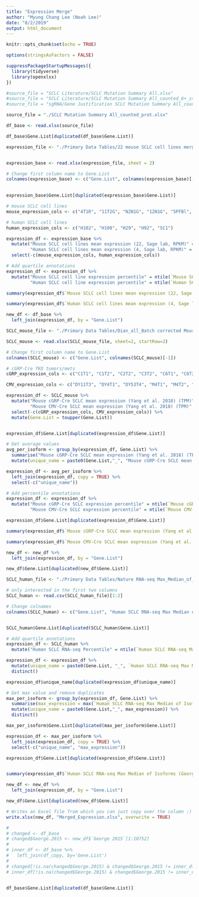 ```yaml
---
title: "Expression Merge"
author: "Myung Chang Lee (Noah Lee)"
date: "8/2/2019"
output: html_document
---
```


```r
knitr::opts_chunk$set(echo = TRUE)

options(stringsAsFactors = FALSE)

suppressPackageStartupMessages({
  library(tidyverse)
  library(openxlsx)
})


```

```r

#source_file = "SCLC Literature/SCLC Mutation Summary All.xlsx"
#source_file = "SCLC Literature/SCLC Mutation Summary All_counted_6+_studies.xlsx"
#source_file = "sgRNA/Gene Justification SCLC Mutation Summary All_counted_6+_studies.xlsx"

source_file = "./SCLC Mutation Summary All_counted_prot.xlsx"

df_base <- read.xlsx(source_file)

df_base$Gene.List[duplicated(df_base$Gene.List)]

```



```r
expression_file <- "./Primary Data Tables/22 mouse SCLC cell lines merged with 4 human cell lines.xlsx"


expression_base <- read.xlsx(expression_file, sheet = 2)

# Change first column name to Gene.List
colnames(expression_base) <- c("Gene.List", colnames(expression_base)[-1])
  

expression_base$Gene.List[duplicated(expression_base$Gene.List)]

# mouse SCLC cell lines
mouse_expression_cols <- c("4T1R", "11T2G", "N2N1G", "12N1G", "5PFBl", "3N1G", "C2T1", "C2T3", "C3T1", "KP3", "C3T2", "CD3", "C3L1", "C3L2", "C3L3", "C4T1", "C4T2", "CD4", "224A", "KP22", "MotL", "25T")

# human SCLC cell lines
human_expression_cols <- c("H102", "H108", "H29", "H92", "SC1")

expression_df <- expression_base %>% 
  mutate("Mouse SCLC cell lines mean expression (22, Sage lab, RPKM)" = rowMeans(select(., mouse_expression_cols)),
         "Human SCLC cell lines mean expression (4, Sage lab, RPKM)" = rowMeans(select(., human_expression_cols))) %>% 
  select(-c(mouse_expression_cols, human_expression_cols))

# Add quartile annotations
expression_df <- expression_df %>% 
  mutate("Mouse SCLC cell line expression percentile" = ntile(`Mouse SCLC cell lines mean expression (22, Sage lab, RPKM)`, 100),
         "Human SCLC cell line expression percentile" = ntile(`Human SCLC cell lines mean expression (4, Sage lab, RPKM)`, 100))

summary(expression_df$`Mouse SCLC cell lines mean expression (22, Sage lab, RPKM)`)

summary(expression_df$`Human SCLC cell lines mean expression (4, Sage lab, RPKM)`)

new_df <- df_base %>% 
  left_join(expression_df, by = "Gene.List")

```


```r

SCLC_mouse_file <- "./Primary Data Tables/Dian_all_Batch corrected Mouse only.xlsx"

SCLC_mouse <- read.xlsx(SCLC_mouse_file, sheet=2, startRow=2)

# Change first column name to Gene.List
colnames(SCLC_mouse) <- c("Gene.List", colnames(SCLC_mouse)[-1])

# cGRP-Cre TKO tumors/mets
cGRP_expression_cols <- c("C1T1", "C1T2", "C2T2", "C3T2", "C6T1", "C6T2", "C2T1", "C2L1", "C6L2", "C2L2", "C3L2", "C3L3", "C6L1", "C6L34")

CMV_expression_cols <- c("DY11T3", "DY4T1", "DY53T4", "M4T1", "M4T2", "M4T4", "DY53T1", "DY53T3", "M5T2", "M5T4", "M2T3", "M9T2", "M11T2", "M9T1", "DY53T2", "M2T2", "M5T1", "M2T1", "M11T3", "M2N1", "M11N1", "M9N1", "M5N1", "DY53N1", "DY53L1", "DY53Lm", "M2L1", "M2L2", "M5L1", "M5L2", "M9Lm")

expression_df <- SCLC_mouse %>% 
  mutate("Mouse cGRP-Cre SCLC mean expression (Yang et al. 2018) (TPM)" = rowMeans(select(., cGRP_expression_cols)),
         "Mouse CMV-Cre SCLC mean expression (Yang et al. 2018) (TPM)" = rowMeans(select(., CMV_expression_cols))) %>% 
  select(-c(cGRP_expression_cols, CMV_expression_cols)) %>% 
  mutate(Gene.List = toupper(Gene.List))


expression_df$Gene.List[duplicated(expression_df$Gene.List)]

# Get average values 
avg_per_isoform <- group_by(expression_df, Gene.List) %>% 
  summarise("Mouse cGRP-Cre SCLC mean expression (Yang et al. 2018) (TPM)" = mean(`Mouse cGRP-Cre SCLC mean expression (Yang et al. 2018) (TPM)`), "Mouse CMV-Cre SCLC mean expression (Yang et al. 2018) (TPM)" = mean(`Mouse CMV-Cre SCLC mean expression (Yang et al. 2018) (TPM)`)) %>% 
  mutate(unique_name = paste0(Gene.List,"_", "Mouse cGRP-Cre SCLC mean expression (Yang et al. 2018) (TPM)"))

expression_df <- avg_per_isoform %>% 
  left_join(expression_df, copy = TRUE) %>% 
  select(-c("unique_name"))

# Add percentile annotations
expression_df <- expression_df %>% 
  mutate("Mouse cGRP-Cre SCLC expression percentile" = ntile(`Mouse cGRP-Cre SCLC mean expression (Yang et al. 2018) (TPM)`, 100),
         "Mouse CMV-Cre SCLC expression percentile" = ntile(`Mouse CMV-Cre SCLC mean expression (Yang et al. 2018) (TPM)`, 100))

expression_df$Gene.List[duplicated(expression_df$Gene.List)]

summary(expression_df$`Mouse cGRP-Cre SCLC mean expression (Yang et al. 2018) (TPM)`)

summary(expression_df$`Mouse CMV-Cre SCLC mean expression (Yang et al. 2018) (TPM)`)

new_df <- new_df %>% 
  left_join(expression_df, by = "Gene.List")

new_df$Gene.List[duplicated(new_df$Gene.List)]


```

```r

SCLC_human_file <- "./Primary Data Tables/Nature RNA-seq Max_Median_of_Isoforms.csv"

# only interested in the first two columns
SCLC_human <- read.csv(SCLC_human_file)[1:2]

# Change colnames
colnames(SCLC_human) <- c("Gene.List", "Human SCLC RNA-seq Max Median of Isoforms (George et al. 2015)  (FPKM)")


SCLC_human$Gene.List[duplicated(SCLC_human$Gene.List)]

# Add quartile annotations
expression_df <- SCLC_human %>% 
  mutate("Human SCLC RNA-seq Percentile" = ntile(`Human SCLC RNA-seq Max Median of Isoforms (George et al. 2015)  (RPKM)`, 100))

expression_df <- expression_df %>% 
  mutate(unique_name = paste0(Gene.List, "_", `Human SCLC RNA-seq Max Median of Isoforms (George et al. 2015)  (RPKM)`)) %>% 
  distinct()

expression_df$unique_name[duplicated(expression_df$unique_name)]

# Get max value and remove duplicates
max_per_isoform <- group_by(expression_df, Gene.List) %>% 
  summarise(max_expression = max(`Human SCLC RNA-seq Max Median of Isoforms (George et al. 2015)  (RPKM)`)) %>% 
  mutate(unique_name = paste0(Gene.List,"_", max_expression)) %>% 
  distinct()

max_per_isoform$Gene.List[duplicated(max_per_isoform$Gene.List)]

expression_df <- max_per_isoform %>% 
  left_join(expression_df, copy = TRUE) %>% 
  select(-c("unique_name", "max_expression"))

expression_df$Gene.List[duplicated(expression_df$Gene.List)]


summary(expression_df$`Human SCLC RNA-seq Max Median of Isoforms (George et al. 2015)  (RPKM)`)

new_df <- new_df %>% 
  left_join(expression_df, by = "Gene.List")

new_df$Gene.List[duplicated(new_df$Gene.List)]

# Writes an Excel file from which you can just copy over the column :)
write.xlsx(new_df, "Merged_Expression.xlsx", overwrite = TRUE)

```


```r
# 
# changed <- df_base
# changed$George.2015 <- new_df$`George 2015`[1:10752]
# 
# inner_df <- df_base %>% 
#   left_join(df_copy, by='Gene.List')
# 
# changed[!is.na(changed$George.2015) & changed$George.2015 != inner_df$`George 2015`,c('Gene.List', 'George.2015')]
# inner_df[!is.na(changed$George.2015) & changed$George.2015 != inner_df$`George 2015`,c('Gene.List', 'George.2015')]


df_base$Gene.List[duplicated(df_base$Gene.List)]
```

